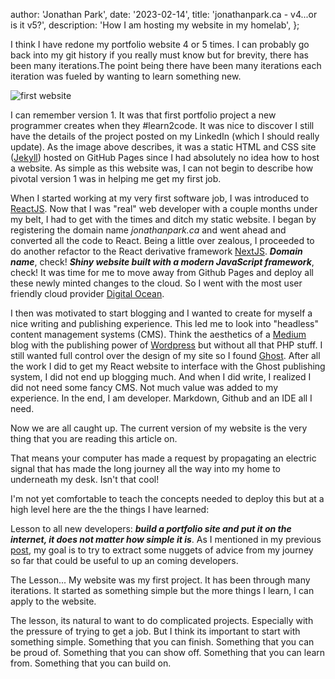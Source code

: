 
  author: 'Jonathan Park',
  date: '2023-02-14',
  title: 'jonathanpark.ca - v4...or is it v5?',
  description: 'How I am hosting my website in my homelab',
};


I think I have redone my portfolio website 4 or 5 times. I can probably go back into my git history
if you really must know but for brevity, there has been many iterations.The point being there have
been many iterations each iteration was fueled by wanting to learn something new.

<Image src={firstWebsite} alt="first website" />

I can remember version 1. It was that first portfolio project a new programmer creates when they
#learn2code. It was nice to discover I still have the details of the project posted on my LinkedIn
(which I should really update). As the image above describes, it was a static HTML and CSS site
([Jekyll](https://jekyllrb.com/)) hosted on GitHub Pages since I had absolutely no idea how to host
a website. As simple as this website was, I can not begin to describe how pivotal version 1 was in
helping me get my first job.

When I started working at my very first software job, I was introduced to
[ReactJS](https://reactjs.org/). Now that I was "real" web developer with a couple months under my
belt, I had to get with the times and ditch my static website. I began by registering the domain
name _jonathanpark.ca_ and went ahead and converted all the code to React. Being a little over
zealous, I proceeded to do another refactor to the React derivative framework
[NextJS](https://nextjs.org/). **_Domain name_**, check! **_Shiny website built with a modern
JavaScript framework_**, check! It was time for me to move away from Github Pages and deploy all
these newly minted changes to the cloud. So I went with the most user friendly cloud provider
[Digital Ocean](https://www.digitalocean.com/).

I then was motivated to start blogging and I wanted to create for myself a nice writing and
publishing experience. This led me to look into "headless" content management systems (CMS). Think
the aesthetics of a [Medium](https://medium.com) blog with the publishing power of
[Wordpress](https://wordpress.com) but without all that PHP stuff. I still wanted full control over
the design of my site so I found [Ghost](https://ghost.org/). After all the work I did to get my
React website to interface with the Ghost publishing system, I did not end up blogging much. And
when I did write, I realized I did not need some fancy CMS. Not much value was added to my
experience. In the end, I am developer. Markdown, Github and an IDE all I need.

Now we are all caught up. The current version of my website is the very thing that you are reading
this article on.

That means your computer has made a request by propagating an electric signal that has made the long
journey all the way into my home to underneath my desk. Isn't that cool!

I'm not yet comfortable to teach the concepts needed to deploy this but at a high level here are the
the things I have learned:

Lesson to all new developers: **_build a portfolio site and put it on the internet, it does not
matter how simple it is_**. As I mentioned in my previous
[post](/blog/2021/02/14/setting-up-a-homelab), my goal is to try to extract some nuggets of advice
from my journey so far that could be useful to up an coming developers.

The Lesson... My website was my first project. It has been through many iterations. It started as
something simple but the more things I learn, I can apply to the website.

The lesson, its natural to want to do complicated projects. Especially with the pressure of trying
to get a job. But I think its important to start with something simple. Something that you can
finish. Something that you can be proud of. Something that you can show off. Something that you can
learn from. Something that you can build on.
